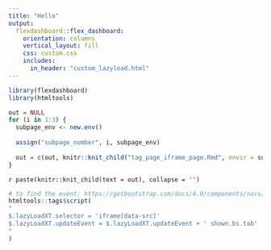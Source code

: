 ```yaml
---
title: "Hello"
output: 
  flexdashboard::flex_dashboard:
    orientation: columns
    vertical_layout: fill
    css: custom.css
    includes:
      in_header: "custom_lazyload.html"
---
```


```r
library(flexdashboard)
library(htmltools)
```

```r
out = NULL
for (i in 1:3) {
  subpage_env <- new.env()
  
  assign("subpage_number", i, subpage_env)
  
  out = c(out, knitr::knit_child("tag_page_iframe_page.Rmd", envir = subpage_env))
}

```
`r paste(knitr::knit_child(text = out), collapse = '')`

```r
# to find the event: https://getbootstrap.com/docs/4.0/components/navs/
htmltools::tags$script(
"
$.lazyLoadXT.selector = 'iframe[data-src]'
$.lazyLoadXT.updateEvent = $.lazyLoadXT.updateEvent + ' shown.bs.tab'
"
)
```

